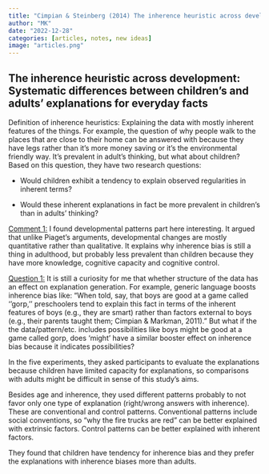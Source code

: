 ```yaml
---
title: "Cimpian & Steinberg (2014) The inherence heuristic across development: Systematic differences between children's and adults' explanations for everyday facts "
author: "MK"
date: "2022-12-28"
categories: [articles, notes, new ideas]
image: "articles.png"
---
```


## **The inherence heuristic across development: Systematic differences between children's and adults' explanations for everyday facts** 

Definition of inherence heuristics: Explaining the data with mostly inherent features of the things. For example, the question of why people walk to the places that are close to their home can be answered with because they have legs rather than it's more money saving or it's the environmental friendly way. It's prevalent in adult's thinking, but what about children? Based on this question, they have two research questions:

-   Would children exhibit a tendency to explain observed regularities in inherent terms?

-   Would these inherent explanations in fact be more prevalent in children's than in adults' thinking?

[Comment 1:]{.underline} I found developmental patterns part here interesting. It argued that unlike Piaget's arguments, developmental changes are mostly quantitative rather than qualitative. It explains why inherence bias is still a thing in adulthood, but probably less prevalent than children because they have more knowledge, cognitive capacity and cognitive control.

[Question 1:]{.underline} It is still a curiosity for me that whether structure of the data has an effect on explanation generation. For example, generic language boosts inherence bias like: "When told, say, that boys are good at a game called ''gorp,'' preschoolers tend to explain this fact in terms of the inherent features of boys (e.g., they are smart) rather than factors external to boys (e.g., their parents taught them; Cimpian & Markman, 2011)." But what if the the data/pattern/etc. includes possibilities like boys might be good at a game called gorp, does 'might' have a similar booster effect on inherence bias because it indicates possibilities?

In the five experiments, they asked participants to evaluate the explanations because children have limited capacity for explanations, so comparisons with adults might be difficult in sense of this study's aims.

Besides age and inherence, they used different patterns probably to not favor only one type of explanation (right/wrong answers with inherence). These are conventional and control patterns. Conventional patterns include social conventions, so "why the fire trucks are red" can be better explained with extrinsic factors. Control patterns can be better explained with inherent factors.

They found that children have tendency for inherence bias and they prefer the explanations with inherence biases more than adults.
